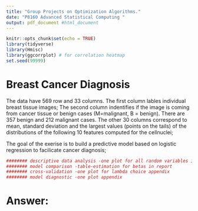 ```yaml
---
title: "Group Projects on Optimization Algorithms."
date: "P8160 Advanced Statistical Computing "
output: pdf_document #html_document
---
```


```r
knitr::opts_chunk$set(echo = TRUE)
library(tidyverse)
library(Hmisc)
library(ggcorrplot) # for correlation heatmap
set.seed(99999)
```

# Breast Cancer Diagnosis

The data \textit{breast-cancer.csv} have 569 row and 33 columns. The first column \textbf{ID} lables individual breast tissue images; The second column \textbf{Diagnonsis} indentifies if the image is coming from cancer tissue or benign cases (M=malignant, B = benign). There are 357  benign and 212  malignant cases. The other 30 columns correspond to mean, standard deviation and the largest values (points on the tails) of the distributions of the following 10 features computed for the cellnuclei;
\begin{itemize}
\item radius (mean of distances from center to points on the perimeter)
\item texture (standard deviation of gray-scale values)
\item perimeter
\item area
\item smoothness (local variation in radius lengths)
\item compactness (perimeter\^ 2 / area - 1.0)
\item concavity (severity of concave portions of the contour)
\item concave points (number of concave portions of the contour)
\item symmetry
\item fractal dimension ("coastline approximation" - 1)
\end{itemize}

The goal of the exerise is to build a predictive model based on logistic regression to facilicate cancer diagnosis; 

\textbf{Your to-do-list is}
```r
######## descriptive data analysis -one plot for all random variables in report
######## model comparison -table-estimation for betas in report
######## cross-validation -one plot for lambda choice appendix
######## model diagnostic -one plot appendix
```

\begin{enumerate}
\item Build a logistic model to classify the images into malignant/benign, and write down your likelihood function, its gradient and Hessian matrix.  
Let $y$ be the vector $n$ response random variable, $X$ denote the $n\times p$ design matrix(let$X_{i}$ denote the $i$th row) and $\beta$ denote the $p\times 1$ coefficient.
The likelihood of logistic regression is:
$$L(\beta; X, y) = \prod_{i=1}^n \{(\frac{\exp(X_{i}\beta)}{1+\exp(X_{i}\beta)})^{y_i}(\frac{1}{1+\exp(X_{i}\beta)})^{1-y_i}\}$$
Maximizing the likelihood is equivalent to maximizing the log likelihood:
$$
\begin{aligned}
f(\beta) 
& = \sum_{i=1}^n \{y_i(X_{i}\beta)-\log(1+\exp(X_{i}\beta))\}\\
& = <X\beta, Y> - \sum_{i=1}^n\log(1+\exp(X_{i}\beta))
\end{aligned}
$$
Let $p$, a vector of $n$ denote $p=\frac{\exp(X\beta)}{1+\exp(X\beta)}$. 
The gradient of this function is:
$$\nabla f(\beta) = X^T(y-p)$$
The Hessian is given by:
$$\nabla^2 f(\beta) = -X^T p(1-p)^TX$$
Hessian matrix is negative definite, well behaved.


```r
###### data manipulation
# setwd("/Users/yujingyao/Desktop/")
mydata <- read.csv("breast-cancer-1.csv") 
n <- dim(mydata)[1]
p <- dim(mydata)[2]
list <- c(3:(p - 1))
data <- do.call(cbind, lapply(list, function(x) (mydata[,x] - mean(mydata[,x]))/sd(mydata[,x]))) # standardize
X <- data.frame(data) %>% 
  mutate(., intercept = 1)
y <- as.vector(ifelse(mydata[,2] == "M", 1, 0))
newdat <- cbind.data.frame(y,X)
logfit <- glm(y~., family = binomial(link = "logit"),
          data = newdat)
summary(logfit)
# didn't converge
```

```r
### check collinearity
mydata %>% 
  select(-id, -diagnosis, -X) %>% 
  select(starts_with("radius"), starts_with("texture"), starts_with("perimeter"), starts_with("area"), starts_with("smooth"), starts_with("compact"), starts_with("concavity"), starts_with("concave"), starts_with("symmetry"), starts_with("fractal")) %>% 
  select(-starts_with("area"), -starts_with("perimeter")) %>% 
  cor() %>% 
  ggcorrplot()

mydata <- read.csv("breast-cancer-1.csv") %>% 
  select(-id, -diagnosis, -X) %>% 
  select(starts_with("radius"), starts_with("texture"), starts_with("perimeter"), starts_with("area"), starts_with("smooth"), starts_with("compact"), starts_with("concavity"), starts_with("concave"), starts_with("symmetry"), starts_with("fractal"))
  
  ggcorrplot()
  
mydata = mydata %>% 
  select(-id, -diagnosis, -X) %>% 
  select(-starts_with("area"), -starts_with("perimeter"))

mydata %>% 
  cor() %>% 
  ggcorrplot()

n <- dim(mydata)[1]
p <- dim(mydata)[2]
list <- c(3:(p - 1))
data <- do.call(cbind, lapply(list, function(x) (mydata[,x] - mean(mydata[,x]))/sd(mydata[,x]))) # standardize
X <- data.frame(data) %>% 
  mutate(., intercept = 1)
y <- as.vector(ifelse(mydata[,2] == "M", 1, 0))
newdat <- cbind.data.frame(y,X)
logfit <- glm(y~., family = binomial(link = "logit"), data = newdat)
```

\item Develop a Newton-Raphson algoirthm to estimate your model; 

```r
##### 1. classical newton raphson
dat <- list(y = y, X = as.matrix(X))
logisticstuff <- function(dat, betavec){ 
  u <- dat$X %*% betavec
  expu <- exp(u) 
  loglik <- t(u) %*% dat$y - sum(t(log(1 + expu))) # Log-likelihood at betavec
  prob <- expu / (1 + expu) # P(Y_i=1|x_i), the p vector we mentioned before
  grad <- t(dat$X) %*% (dat$y - prob)
  Hess <- -t(dat$X) %*% prob %*% t(1 - prob) %*% dat$X # Hessian at betavec
  return(list(loglik = loglik, grad = grad, Hess = Hess))}

NewtonRaphson <- function(dat, func, start, tol=1e-10, maxiter = 200){ 
  i <- 0 
  cur <- start 
  stuff <- func(dat, cur) 
  res <- c(0, stuff$loglik, cur)
  prevloglik <- -Inf # To make sure it iterates 
  
  while (i < maxiter && abs(stuff$loglik - prevloglik) > tol && stuff$loglik > -Inf) {
    i <- i + 1 
    prevloglik <- stuff$loglik 
    prev <- cur # theta i
    cur <- prev - solve(stuff$Hess) %*% stuff$grad  # theta i+1
    stuff <- func(dat, cur) # log-lik, gradient, Hessian 
    res <- rbind(res, c(i, stuff$loglik, cur))}  
  
  return(round(res[nrow(res),3:ncol(res)], 2))
}
# ans1 <- NewtonRaphson(dat,logisticstuff, rep(1, 31), maxiter = 500)
# Error in solve.default(stuff$Hess) : singular
```

```r
##### 2. gradient descent
gradient <- function(dat, func, start, tol=1e-5, maxiter = 200){ 
  i <- 0 
  cur <- start 
  pp <- length(start)
  stuff <- func(dat, cur) 
  res <- c(0, stuff$loglik, cur)
  prevloglik <- -Inf # To make sure it iterates 
  while (i < maxiter && abs(stuff$loglik - prevloglik) > tol && stuff$loglik > -Inf) { 
    i <- i + 1 
    prevloglik <- stuff$loglik 
    prev <- cur 
    cur <- prev + (diag(pp)/20) %*% (stuff$grad) # smaller step
    stuff <- func(dat, cur) # log-lik, gradient, Hessian 
    res <- rbind(res, c(i, stuff$loglik, cur))} 
  
  return(res)
}
ans2 <- gradient(dat, logisticstuff, rep(3,31), maxiter = 200)
# we choose start point at rep(3,31), and step = diag(pp)/30, but still it doesn't converge
```

```r
##### 3. coordinate-wise decent update
coordinate <- function(dat, start, tol=1e-10, maxiter = 200) { 
  i <- 0 
  pp <- length(start)
  n <- length(dat$y)
  betavec <- start
  u <- dat$X %*% betavec
  expu <- exp(u) 
  loglik <- t(u) %*% dat$y - sum(t(log(1 + expu)))
  res <- c(0, loglik, betavec)
  prevloglik <- -Inf # To make sure it iterates 
  while (i < maxiter && abs(loglik - prevloglik) > tol && loglik > -Inf) { 
    i <- i + 1 
    prevloglik <- loglik
    prev <- betavec
    for (j in 1:pp) {
      ynoj <- dat$X[,-j] %*% betavec[-j]
      betavec[j] <- 1/n * (t(dat$X[,j]) %*% (dat$y - ynoj))
    }
    u <- dat$X %*% betavec
    expu <- exp(u) 
    loglik <- t(u) %*% dat$y - t(log(1 + expu)) %*% dat$y 
    res <- rbind(res, c(i, loglik, betavec))}  
  
  return(res)
}
ans3 <- coordinate(dat, rep(1, 31), maxiter = 1000)
# start point at rep(1, 31) converges well
```

\item Build a logistic-LASSO model to select features, and impletement the pathwise coordinatewise optimization algorithm to obtain a path of solutions with a sequence of descending $\lambda$'s. 

```r
##### 4. coordinate-wise logistic lasso
sfun <- function(beta,lambda) sign(beta) * max((abs(beta) - lambda), 0)
coordinatelasso <- function(lambda, dat, start, tol=1e-10, maxiter = 200) {
  i <- 0 
  pp <- length(start)
  n <- length(dat$y)
  betavec <- start 
  u <- (dat$X) %*% betavec
  expu <- exp(u) 
  loglik <- t(u) %*% dat$y - sum(t(log(1 + expu))) + sum(lambda * abs(betavec))
  res <- c(0, loglik, betavec)
  prevloglik <- -Inf # To make sure it iterates 
  while(i < maxiter && abs(loglik - prevloglik) > tol && loglik > -Inf) {
    i <- i + 1 
    prevloglik <- loglik
    prev <- betavec
    for (j in 1:pp){
      ynoj <- dat$X[,-j] %*% betavec[-j]
      betavec[j] <- sfun(1 / n * (t(dat$X[,j]) %*% (dat$y - ynoj)), lambda)
    }
    u <- dat$X %*% betavec
    expu <- exp(u) 
    loglik <- t(u) %*% dat$y - sum(t(log(1 + expu))) + sum(lambda * abs(betavec))
    res <- rbind(res, c(i, loglik, betavec))}  
  
  return(res[nrow(res), 3:ncol(res)])
}
ans4 <- coordinatelasso(lambda = 1e-2, dat,rep(1,31))
```

```r
##### 4.1 coordinate-wise descent update with lasso
lambda.seq = seq(to = 0.5, from = 1e-2, length.out = 100)
res = c()
for (i in lambda.seq) {
  res = rbind(res, coordinatelasso(lambda = i, dat,rep(1,31)))
}

res %>% 
  as.tibble() %>% 
  mutate(lambda = lambda.seq) %>% 
  gather(key = para, value = estimate, V1:V31) %>% 
  ggplot(aes(x = lambda, y = estimate, group = para, col = para)) +
  geom_line()
```

\item Use 5-fold cross-validation to select the best $\lambda$. Compare the prediction performance between the 'optimal' model and 'full' model  
```r
##### 5-fold cross-validation
set.seed (99999)
K <- 5
folds <- sample(1:K, n, replace=TRUE)
grid <- seq(1e-2, 0.5, length=100)
list <- seq(1:100)
cvresult <- do.call(cbind,lapply(list,function(x){
  cv.errors <- vector()
  for (i in 1:K){
    loglasbeta <- coordinatelasso(grid[x], 
                                  list(X=as.matrix(X[folds!=i,]),y=y[folds!=i]),
                                  start= rep(1,31),tol=1e-1,maxiter = 20)
    u <- as.matrix(X[folds==i,])%*%loglasbeta
    expu <- exp(u) 
    prob <- expu / (1 + expu) 
    pred <- ifelse(prob >=0.5,1,0)
    cv.errors[i] = mean((as.vector(y[folds==i])-as.vector(pred))^2)  # MSE
  }
  cv.errors.mean <- mean(cv.errors)
  cv.errors.se <- sqrt(var(cv.errors)/K)
  return(c(cv.errors.mean,cv.errors.se))
  }
))
result <- t(rbind(grid, cvresult))
colnames(result) <-c("grid","cv.error","cv.se")
best.lambda <- result[which.min(result[,2]),1]
final <- coordinatelasso(lambda = best.lambda, dat,rep(1,31))

# plot
result <- data.frame(result)
plot(result$grid, result$cv.error, type="n", xlab="Lambda",cex.lab=1,xaxt="n",cex.axis=1, cex.main=1,
     ylab="CV error", main="Figure 3: Lasso regression by 5 fold cross validation", ylim=c(0,1))
lines(result$grid, result$cv.error ,pch=16, col=4,lwd=1.5, type="b", cex=1)
# with(data = result, expr = errbar(grid, cv.error, cv.error+cv.se, cv.error-cv.se, add=T, pch=1, cap=.015, log="x"))
abline(v=best.lambda,col=3,lty=3)
text(0.3, 0.8, labels = paste("best lambda = ", round(best.lambda, 3), sep = ""))
axis(side=1,at=c(0.2, 0.4, 0.6, 0.8, 1.0),labels=c("0.2", "0.4", "0.6","0.8",'1'), cex.axis=1)
```

\item Write a report to summarize your findings.
\end{enumerate}
# Answer: 
```r

```

